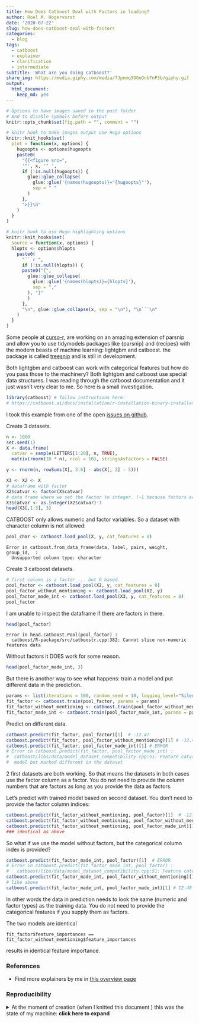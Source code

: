 ```yaml
---
title: How Does Catboost Deal with Factors in loading?
author: Roel M. Hogervorst
date: '2020-07-22'
slug: how-does-catboost-deal-with-factors
categories:
  - blog
tags:
  - catboost
  - explainer
  - clarification
  - intermediate
subtitle: 'What are you doing catboost?'
share_img: https://media.giphy.com/media/7Jpnmq5OGeOnb7nP3b/giphy.gif
output:
  html_document:
    keep_md: yes
---
```



<!-- useful settings for rmarkdown-->

```r
# Options to have images saved in the post folder
# And to disable symbols before output
knitr::opts_chunk$set(fig.path = "", comment = "")

# knitr hook to make images output use Hugo options
knitr::knit_hooks$set(
  plot = function(x, options) {
    hugoopts <- options$hugoopts
    paste0(
      "{{<figure src=",
      '"', x, '" ',
      if (!is.null(hugoopts)) {
        glue::glue_collapse(
          glue::glue('{names(hugoopts)}="{hugoopts}"'),
          sep = " "
        )
      },
      ">}}\n"
    )
  }
)

# knitr hook to use Hugo highlighting options
knitr::knit_hooks$set(
  source = function(x, options) {
  hlopts <- options$hlopts
    paste0(
      "```r ",
      if (!is.null(hlopts)) {
      paste0("{",
        glue::glue_collapse(
          glue::glue('{names(hlopts)}={hlopts}'),
          sep = ","
        ), "}"
        )
      },
      "\n", glue::glue_collapse(x, sep = "\n"), "\n```\n"
    )
  }
)
```
<!-- content -->
Some people at [curso-r](https://github.com/curso-r), are working on an amazing extension of
parsnip and allow you to use tidymodels packages like {parsnip} and {recipes} with
the modern beasts of machine learning: lightgbm and catboost. 
the package is called [treesnip](https://github.com/curso-r/treesnip) and is still
in development. 

Both lightgbm and catboost can work with categorical features but how do you
pass those to the machinery? Both lightgbm and catboost use special data 
structures. 
I  was reading through the catboost documentation and 
it just wasn't very clear to me. So here is a small investigation.

```r
library(catboost) # follow instructions here:
# https://catboost.ai/docs/installation/r-installation-binary-installation.html#r-installation-binary-installation
```

I took this example from one of the open [issues on github](https://github.com/catboost/catboost/issues/1246).


Create 3 datasets.

```r
n <- 1000
set.seed(1)
X <- data.frame(
  catvar = sample(LETTERS[1:20], n, TRUE),
  matrix(rnorm(10 * n), ncol = 10), stringsAsFactors = FALSE)

y <- rnorm(n, rowSums(X[, 3:6] - abs(X[, 2] - 5)))

X3 <- X2 <- X
# dataframe with factor
X2$catvar <- factor(X$catvar)
# data frame where we set the factor to integer. (-1 because factors are from 1 up)
X3$catvar <- as.integer(X2$catvar)-1
head(X3[,1:3], 3)
```

CATBOOST only allows numeric and factor variables.
So a dataset with character column is not allowed:
```r
pool_char <- catboost.load_pool(X, y, cat_features = 0)
```

```
Error in catboost.from_data_frame(data, label, pairs, weight, group_id,  : 
  Unsupported column type: character
```

Create 3 catboost datasets.
```r
# first column is a factor ... but 0 based.
pool_factor <- catboost.load_pool(X2, y, cat_features = 0)
pool_factor_without_mentioning <- catboost.load_pool(X2, y)
pool_factor_made_int <- catboost.load_pool(X3, y, cat_features = 0)
pool_factor
```

I am unable to inspect the dataframe if there are factors in there.

```r
head(pool_factor)
```

```
Error in head.catboost.Pool(pool_factor) : 
  catboost/R-package/src/catboostr.cpp:382: Cannot slice non-numeric features data
```
Without factors it DOES work for some reason.
```r
head(pool_factor_made_int, 3)
```


But there is another way to see what happens: train a model and put different
data in the prediction.

```r
params <- list(iterations = 100, random_seed = 10, logging_level="Silent")
fit_factor <- catboost.train(pool_factor, params = params)
fit_factor_without_mentioning <- catboost.train(pool_factor_without_mentioning, params = params)
fit_factor_made_int <- catboost.train(pool_factor_made_int, params = params)
```


Predict on different data.

```r
catboost.predict(fit_factor, pool_factor)[1]  # -12.47
catboost.predict(fit_factor, pool_factor_without_mentioning)[1] # -12.47
catboost.predict(fit_factor, pool_factor_made_int)[1] # ERROR
# Error in catboost.predict(fit_factor, pool_factor_made_int) : 
#  catboost/libs/data/model_dataset_compatibility.cpp:51: Feature catvar is Categorical in 
#  model but marked different in the dataset
```

2 first datasets are both working.
So that means the datasets in both cases use the factor column as a factor.
You do not need to provide the column numbers that are factors as long as you
provide the data as factors.

Let's predict with trained model based on second dataset.
You don't need to provide the factor column indices:

```r
catboost.predict(fit_factor_without_mentioning, pool_factor)[1]  # -12.47
catboost.predict(fit_factor_without_mentioning, pool_factor_without_mentioning)[1] # -12.47
catboost.predict(fit_factor_without_mentioning, pool_factor_made_int)[1] # error
### identical as above
```



So what if we use the model without factors, but the categorical column index is
provided?

```r
catboost.predict(fit_factor_made_int, pool_factor)[1]  # ERROR
# Error in catboost.predict(fit_factor_made_int, pool_factor) : 
#   catboost/libs/data/model_dataset_compatibility.cpp:51: Feature catvar is Float in model but marked different in the dataset
catboost.predict(fit_factor_made_int, pool_factor_without_mentioning)[1] # ERROR
# like above
catboost.predict(fit_factor_made_int, pool_factor_made_int)[1] # 12.48
```

In other words the data in prediction needs to look the same (numeric and factor
types) as the training data. You do not need to provide the categorical features
if you supply them as factors.

The two models are identical

```
fit_factor$feature_importances == fit_factor_without_mentioning$feature_importances
```
results in identical feature importance.



### References
- Find more explainers by me in [this overview page](https://blog.rmhogervorst.nl//tags/clarification/)

### Reproducibility
<details>
<summary> At the moment of creation (when I knitted this document ) this was the state of my machine: **click here to expand** </summary>

```r
sessioninfo::session_info()
```

</details>

